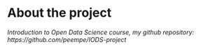 
# About the project

*Introduction to Open Data Science course, my github repository: https://github.com/peempe/IODS-project *